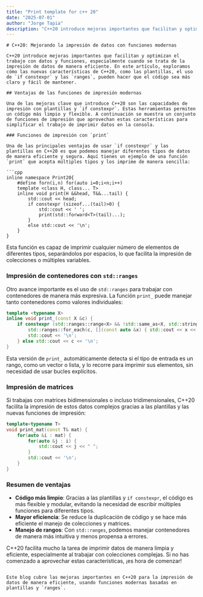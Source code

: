 ```yaml
---
title: "Print template for c++ 20"
date: "2025-07-01"
author: "Jorge Tapia"
description: "C++20 introduce mejoras importantes que facilitan y optimizan el trabajo con datos y funciones, especialmente cuando se trata de la impresión de datos de manera eficiente. En este artículo, exploramos cómo las nuevas características de C++20, como las plantillas, el uso de `if constexpr` y las `ranges`, pueden hacer que el código sea más claro y fácil de mantener."
---
```



```mdx
# C++20: Mejorando la impresión de datos con funciones modernas

C++20 introduce mejoras importantes que facilitan y optimizan el trabajo con datos y funciones, especialmente cuando se trata de la impresión de datos de manera eficiente. En este artículo, exploramos cómo las nuevas características de C++20, como las plantillas, el uso de `if constexpr` y las `ranges`, pueden hacer que el código sea más claro y fácil de mantener.

## Ventajas de las funciones de impresión modernas

Una de las mejoras clave que introduce C++20 son las capacidades de impresión con plantillas y `if constexpr`. Estas herramientas permiten un código más limpio y flexible. A continuación se muestra un conjunto de funciones de impresión que aprovechan estas características para simplificar el trabajo de imprimir datos en la consola.

### Funciones de impresión con `print`

Una de las principales ventajas de usar `if constexpr` y las plantillas en C++20 es que podemos manejar diferentes tipos de datos de manera eficiente y segura. Aquí tienes un ejemplo de una función `print` que acepta múltiples tipos y los imprime de manera sencilla:

```cpp
inline namespace Print20{
    #define forn(i,n) for(auto i=0;i<n;i++)
    template <class H, class... T> 
    inline void print(H &&head, T&&...tail) {
        std::cout << head;
        if constexpr (sizeof...(tail)>0) { 
            std::cout << ' ';
            print(std::forward<T>(tail)...); 
        }
        else std::cout << '\n';
    }
}
```

Esta función es capaz de imprimir cualquier número de elementos de diferentes tipos, separándolos por espacios, lo que facilita la impresión de colecciones o múltiples variables.

### Impresión de contenedores con `std::ranges`

Otro avance importante es el uso de `std::ranges` para trabajar con contenedores de manera más expresiva. La función `print_` puede manejar tanto contenedores como valores individuales:

```cpp
template <typename X> 
inline void print_(const X &c) {
    if constexpr (std::ranges::range<X> && !std::same_as<X, std::string>) {
        std::ranges::for_each(c, [](const auto &x) { std::cout << x << ' '; });
        std::cout << '\n';
    } else std::cout << c << '\n';
}
```

Esta versión de `print_` automáticamente detecta si el tipo de entrada es un rango, como un vector o lista, y lo recorre para imprimir sus elementos, sin necesidad de usar bucles explícitos.

### Impresión de matrices

Si trabajas con matrices bidimensionales o incluso tridimensionales, C++20 facilita la impresión de estos datos complejos gracias a las plantillas y las nuevas funciones de impresión:

```cpp
template<typename T> 
void print_mat(const T& mat) {
    for(auto &i : mat) {
        for(auto &j : i) { 
            std::cout << j << " ";
        }
        std::cout << '\n';
    }
}
```

### Resumen de ventajas

- **Código más limpio**: Gracias a las plantillas y `if constexpr`, el código es más flexible y modular, evitando la necesidad de escribir múltiples funciones para diferentes tipos.
- **Mayor eficiencia**: Se reduce la duplicación de código y se hace más eficiente el manejo de colecciones y matrices.
- **Manejo de rangos**: Con `std::ranges`, podemos manejar contenedores de manera más intuitiva y menos propensa a errores.

C++20 facilita mucho la tarea de imprimir datos de manera limpia y eficiente, especialmente al trabajar con colecciones complejas. Si no has comenzado a aprovechar estas características, ¡es hora de comenzar!
```

Este blog cubre las mejoras importantes en C++20 para la impresión de datos de manera eficiente, usando funciones modernas basadas en plantillas y `ranges`.
